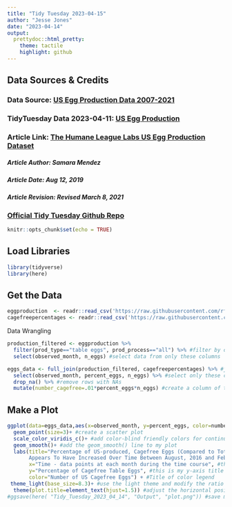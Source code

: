 ```yaml
---
title: "Tidy Tuesday 2023-04-15"
author: "Jesse Jones"
date: "2023-04-14"
output: 
  prettydoc::html_pretty:
    theme: tactile
    highlight: github
---
```


## Data Sources & Credits

### **Data Source**: [US Egg Production Data 2007-2021](https://osf.io/z2gxn/)

### **TidyTuesday Data 2023-04-11**: [US Egg Production](https://github.com/rfordatascience/tidytuesday/blob/master/data/2023/2023-04-11/readme.md)

### **Article Link**: [The Humane League Labs US Egg Production Dataset](https://thehumaneleague.org/article/E008R01-us-egg-production-data)

##### Article Author: Samara Mendez

##### Article Date: Aug 12, 2019

##### Article Revision: Revised March 8, 2021

### [Official Tidy Tuesday Github Repo](https://github.com/rfordatascience/tidytuesday)

```r
knitr::opts_chunk$set(echo = TRUE)
```

## Load Libraries

```r
library(tidyverse)
library(here)
```

## Get the Data

```r
eggproduction  <- readr::read_csv('https://raw.githubusercontent.com/rfordatascience/tidytuesday/master/data/2023/2023-04-11/egg-production.csv')
cagefreepercentages <- readr::read_csv('https://raw.githubusercontent.com/rfordatascience/tidytuesday/master/data/2023/2023-04-11/cage-free-percentages.csv') #read in our csvs from tidytuesday repository
```

Data Wrangling

```r
production_filtered <- eggproduction %>% 
  filter(prod_type=="table eggs", prod_process=="all") %>% #filter by only table eggs within the prod_type column and only "all" within the prod_process column
  select(observed_month, n_eggs) #select data from only these columns

eggs_data <- full_join(production_filtered, cagefreepercentages) %>% #join all the data available from these dataframes, combining the "observed_month" data
  select(observed_month, percent_eggs, n_eggs) %>% #select only these columns
  drop_na() %>% #remove rows with NAs
  mutate(number_cagefree=.01*percent_eggs*n_eggs) #create a column of total cagefree eggs for each month
```

## Make a Plot

```r
ggplot(data=eggs_data,aes(x=observed_month, y=percent_eggs, color=number_cagefree))+ #create a plot with my months on my x axis, percent of cagefree eggs on my y axis, and color representing the total number of cagefree eggs
  geom_point(size=3)+ #create a scatter plot
  scale_color_viridis_c()+ #add color-blind friendly colors for continuous scale? (I think)
  geom_smooth()+ #add the geom_smooth() line to my plot
  labs(title="Percentage of US-produced, Cagefree Eggs (Compared to Total US-produced Eggs) 
       Appears To Have Increased Over Time Between August, 2016 and February, 2021", #this is my plot title
       x="Time - data points at each month during the time course", #this is my x-axis title
       y="Percentage of Cagefree Table Eggs", #this is my y-axis title
       color="Number of US Cagefree Eggs") + #Title of color legend
 theme_light(base_size=8.3)+ #use the light theme and modify the ratio of plot size to text size
  theme(plot.title=element_text(hjust=1.5)) #adjust the horizontal position of the title
#ggsave(here( "Tidy_Tuesday_2023_04_14", "Output", "plot.png")) #save my plot image to this pathway and file name
```
